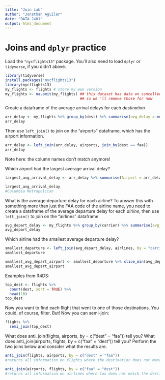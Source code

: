 ```yaml
---
title: "Join Lab"
author: "Jonathan Aguilar"
date: "DATA 2401"
output: html_document
---
```



# Joins and `dplyr` practice

Load the `"nycflights13"` package.  You'll also need to load `dplyr` or `tidyverse`, if you didn't above.

```r
library(tidyverse)
install.packages("nycflights13")
library(nycflights13)
my_flights <- flights # store my own version
my_flights <- na.omit(my_flights) ## this dataset has data on cancelled flights too, 
                                  ## so we 'll remove those for now

```


Create a dataframe of the average arrival delays for each _destination_

```r
arr_delay <- my_flights %>% group_by(dest) %>% summarise(avg_delay = mean(arr_delay ))
arr_delay
```

Then use `left_join()` to join on the "airports" dataframe, which has the airport information.

```r
arr_delay <- left_join(arr_delay, airports, join_by(dest == faa))
arr_delay
```


Note here: the column names don't match anymore! 

Which airport had the largest average arrival delay?

```r
largest_avg_arrival_delay <- arr_delay %>% summarise(Airport = arr_delay$name.x, max_delay = max(avg_delay))

largest_avg_arrival_delay
#Columbia Metropolitan
```

What is the average departure delay for each airline? To answer this with something more than just the FAA code of the airline name, you need to create a dataframe of the average departure delay for each _airline_, then use `left_join()` to join on the "airlines" dataframe


```r
avg_depart_delay <- my_flights %>% group_by(carrier) %>% summarise(avg_depart_delay = mean(dep_delay))
avg_depart_delay
```

Which airline had the smallest average departure delay? 



```r
smallest_departure <- left_join(avg_depart_delay, airlines, by = "carrier")
smallest_departure

smallest_avg_depart_airport <- smallest_departure %>% slice_min(avg_depart_delay)
smallest_avg_depart_airport
```





Examples from R4DS:    

```r

top_dest <- flights %>%
  count(dest, sort = TRUE) %>%
  head(10)
top_dest

```

Now you want to find each flight that went to one of those destinations. You could, of course, filter. But! Now you can semi-join: 

```r
flights %>% 
  semi_join(top_dest)
```


What does anti_join(flights, airports, by = c("dest" = "faa")) tell you? What does anti_join(airports, flights, by = c("faa" = "dest")) tell you?
Perform the two joins below and consider what the results are. 
```r
anti_join(flights, airports, by = c("dest" = "faa"))
#returns all information on flights where the destination does not match the faa in airports
```
```r
anti_join(airports, flights, by = c("faa" = "dest"))
#returns all information on airlines where faa does not match the destination on flights
```